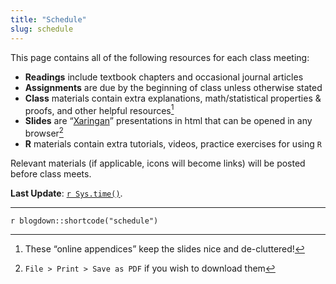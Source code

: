 ```yaml
---
title: "Schedule"
slug: schedule
---
```


This page contains all of the following resources for each class meeting: 

- <i class="fas fa-book-reader"></i> **Readings** include textbook chapters and occasional journal articles
- <i class="fas fa-laptop-code"></i> **Assignments** are due by the beginning of class unless otherwise stated
- <i class="fas fa-info-circle"></i> **Class** materials contain extra explanations, math/statistical properties & proofs, and other helpful resources^[These "online appendices" keep the slides nice and de-cluttered!]
- <i class="fas fa-chalkboard-teacher"></i> **Slides** are "[Xaringan](https://github.com/yihui/xaringan)" presentations in html that can be opened in any browser^[`File > Print > Save as PDF` if you wish to download them]
- <i class="fas fa-registered"></i> **R** materials contain extra tutorials, videos, practice exercises for using `R`

Relevant materials (if applicable, icons will become links) will be posted before class meets.

**Last Update**: [`r Sys.time()`](https://github.com/ryansafner/metricsF19/commits/master).

---

`r blogdown::shortcode("schedule")`
